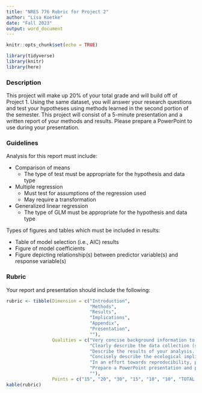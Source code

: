 ```yaml
---
title: "NRES 776 Rubric for Project 2"
author: "Lisa Koetke"
date: "Fall 2023"
output: word_document
---
```


```r
knitr::opts_chunk$set(echo = TRUE)

library(tidyverse)
library(knitr)
library(here)
```

### Description

This project will make up 20% of your total grade and will build off of Project 1. Using the same dataset, you will answer your research questions and test your hypotheses using methods learned in the second portion of the semester. This project will consist of a 5-minute presentation and a written report of your methods and results. Please prepare a PowerPoint to use during your presentation. 

### Guidelines

Analysis for this report must include:

- Comparison of means
  - The type of test must be appropriate for the hypothesis and data type
- Multiple regression
  - Must test for assumptions of the regression used
  - May require a transformation
- Generalized linear regression
  - The type of GLM must be appropriate for the hypothesis and data type

Types of figures and tables which must be included in results:

- Table of model selection (i.e., AIC) results
- Figure of model coefficients
- Figure depicting relationship(s) between predictor variable(s) and response variable(s)

### Rubric

Your report and presentation should include the following:
```r
rubric <- tibble(Dimension = c("Introduction", 
                               "Methods", 
                               "Results",
                               "Implications",
                               "Appendix",
                               "Presentation",
                               ""),
                 Qualities = c("Very concise background information to provide context for your scientific question. Lay out your research questions, hypotheses, and predictions.", 
                               "Clearly describe the data collection (sampling design) and analysis methods. These should be detailed enough that they are reproducible but should remain concise. See published academic papers for examples.", 
                               "Describe the results of your analysis. This section must include figure(s) and table(s) visually displaying your results.",
                               "Concisely describe the ecological implications of the results, focusing on the interpretation of your analysis. This does not need to be a complete discussion section and does not need to include supporting literature.",
                               "In an effort towards reproducibility, please include your R Code in an Appendix.",
                               "Prepare a PowerPoint presentation and present your research to your peers. Presentations should summarize the background, methods, results, and discussion from your project. They should be about 5 minutes in length.",
                               ""),
                 Points = c("15", "20", "30", "15", "10", "10", "TOTAL 100"))
kable(rubric)
```


